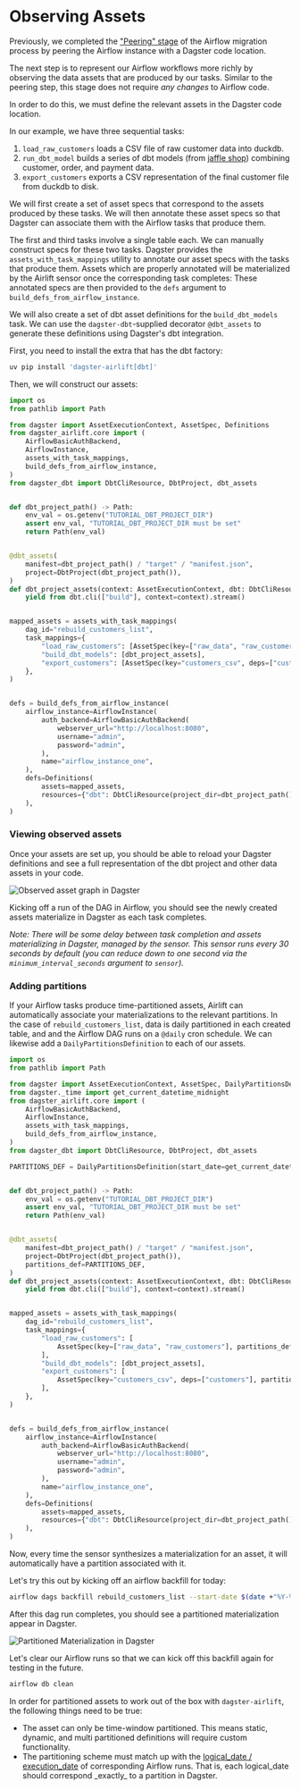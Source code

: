 # Observing Assets

Previously, we completed the ["Peering" stage](/integrations/airlift/tutorial/peer) of the Airflow migration process by peering the Airflow instance with a Dagster code location.

The next step is to represent our Airflow workflows more richly by observing the data assets that are produced by our tasks. Similar to the peering step, this stage does not require _any changes_ to Airflow code.

In order to do this, we must define the relevant assets in the Dagster code location.

In our example, we have three sequential tasks:

1. `load_raw_customers` loads a CSV file of raw customer data into duckdb.
2. `run_dbt_model` builds a series of dbt models (from [jaffle shop](https://github.com/dbt-labs/jaffle_shop_duckdb)) combining customer, order, and payment data.
3. `export_customers` exports a CSV representation of the final customer file from duckdb to disk.

We will first create a set of asset specs that correspond to the assets produced by these tasks. We will then annotate these asset specs so that Dagster can associate them with the Airflow tasks that produce them.

The first and third tasks involve a single table each. We can manually construct specs for these two tasks. Dagster provides the `assets_with_task_mappings` utility to annotate our asset specs with the tasks that produce them. Assets which are properly annotated will be materialized by the Airlift sensor once the corresponding task completes: These annotated specs are then provided to the `defs` argument to `build_defs_from_airflow_instance`.

We will also create a set of dbt asset definitions for the `build_dbt_models` task. We can use the `dagster-dbt`-supplied decorator `@dbt_assets` to generate these definitions using Dagster's dbt integration.

First, you need to install the extra that has the dbt factory:

```bash
uv pip install 'dagster-airlift[dbt]'
```

Then, we will construct our assets:

```python file=../../experimental/dagster-airlift/examples/tutorial-example/tutorial_example/dagster_defs/stages/observe.py
import os
from pathlib import Path

from dagster import AssetExecutionContext, AssetSpec, Definitions
from dagster_airlift.core import (
    AirflowBasicAuthBackend,
    AirflowInstance,
    assets_with_task_mappings,
    build_defs_from_airflow_instance,
)
from dagster_dbt import DbtCliResource, DbtProject, dbt_assets


def dbt_project_path() -> Path:
    env_val = os.getenv("TUTORIAL_DBT_PROJECT_DIR")
    assert env_val, "TUTORIAL_DBT_PROJECT_DIR must be set"
    return Path(env_val)


@dbt_assets(
    manifest=dbt_project_path() / "target" / "manifest.json",
    project=DbtProject(dbt_project_path()),
)
def dbt_project_assets(context: AssetExecutionContext, dbt: DbtCliResource):
    yield from dbt.cli(["build"], context=context).stream()


mapped_assets = assets_with_task_mappings(
    dag_id="rebuild_customers_list",
    task_mappings={
        "load_raw_customers": [AssetSpec(key=["raw_data", "raw_customers"])],
        "build_dbt_models": [dbt_project_assets],
        "export_customers": [AssetSpec(key="customers_csv", deps=["customers"])],
    },
)


defs = build_defs_from_airflow_instance(
    airflow_instance=AirflowInstance(
        auth_backend=AirflowBasicAuthBackend(
            webserver_url="http://localhost:8080",
            username="admin",
            password="admin",
        ),
        name="airflow_instance_one",
    ),
    defs=Definitions(
        assets=mapped_assets,
        resources={"dbt": DbtCliResource(project_dir=dbt_project_path())},
    ),
)
```

### Viewing observed assets

Once your assets are set up, you should be able to reload your Dagster definitions and see a full representation of the dbt project and other data assets in your code.

<p align="center">

<Image
alt="Observed asset graph in Dagster"
src="/images/integrations/airlift/observe.svg"
width={2040}
height={860}
/>

</p>

Kicking off a run of the DAG in Airflow, you should see the newly created assets materialize in Dagster as each task completes.

_Note: There will be some delay between task completion and assets materializing in Dagster, managed by the sensor. This sensor runs every 30 seconds by default (you can reduce down to one second via the `minimum_interval_seconds` argument to `sensor`)._

### Adding partitions

If your Airflow tasks produce time-partitioned assets, Airlift can automatically associate your materializations to the relevant partitions. In the case of `rebuild_customers_list`, data is daily partitioned in each created table, and and the Airflow DAG runs on a `@daily` cron schedule. We can likewise add a `DailyPartitionsDefinition` to each of our assets.

```python file=../../experimental/dagster-airlift/examples/tutorial-example/tutorial_example/dagster_defs/stages/observe_with_partitions.py
import os
from pathlib import Path

from dagster import AssetExecutionContext, AssetSpec, DailyPartitionsDefinition, Definitions
from dagster._time import get_current_datetime_midnight
from dagster_airlift.core import (
    AirflowBasicAuthBackend,
    AirflowInstance,
    assets_with_task_mappings,
    build_defs_from_airflow_instance,
)
from dagster_dbt import DbtCliResource, DbtProject, dbt_assets

PARTITIONS_DEF = DailyPartitionsDefinition(start_date=get_current_datetime_midnight())


def dbt_project_path() -> Path:
    env_val = os.getenv("TUTORIAL_DBT_PROJECT_DIR")
    assert env_val, "TUTORIAL_DBT_PROJECT_DIR must be set"
    return Path(env_val)


@dbt_assets(
    manifest=dbt_project_path() / "target" / "manifest.json",
    project=DbtProject(dbt_project_path()),
    partitions_def=PARTITIONS_DEF,
)
def dbt_project_assets(context: AssetExecutionContext, dbt: DbtCliResource):
    yield from dbt.cli(["build"], context=context).stream()


mapped_assets = assets_with_task_mappings(
    dag_id="rebuild_customers_list",
    task_mappings={
        "load_raw_customers": [
            AssetSpec(key=["raw_data", "raw_customers"], partitions_def=PARTITIONS_DEF)
        ],
        "build_dbt_models": [dbt_project_assets],
        "export_customers": [
            AssetSpec(key="customers_csv", deps=["customers"], partitions_def=PARTITIONS_DEF)
        ],
    },
)


defs = build_defs_from_airflow_instance(
    airflow_instance=AirflowInstance(
        auth_backend=AirflowBasicAuthBackend(
            webserver_url="http://localhost:8080",
            username="admin",
            password="admin",
        ),
        name="airflow_instance_one",
    ),
    defs=Definitions(
        assets=mapped_assets,
        resources={"dbt": DbtCliResource(project_dir=dbt_project_path())},
    ),
)
```

Now, every time the sensor synthesizes a materialization for an asset, it will automatically have a partition associated with it.

Let's try this out by kicking off an airflow backfill for today:

```bash
airflow dags backfill rebuild_customers_list --start-date $(date +"%Y-%m-%d")
```

After this dag run completes, you should see a partitioned materialization appear in Dagster.

<p align="center">

<Image
alt="Partitioned Materialization in Dagster"
src="/images/integrations/airlift/partitioned_mat.png"
width={822}
height={178}
/>

</p>

Let's clear our Airflow runs so that we can kick off this backfill again for testing in the future.

```bash
airflow db clean
```

In order for partitioned assets to work out of the box with `dagster-airlift`, the following things need to be true:

- The asset can only be time-window partitioned. This means static, dynamic, and multi partitioned definitions will require custom functionality.
- The partitioning scheme must match up with the [logical_date / execution_date](https://airflow.apache.org/docs/apache-airflow/stable/faq.html#what-does-execution-date-mean) of corresponding Airflow runs. That is, each logical_date should correspond \_exactly\_ to a partition in Dagster.
